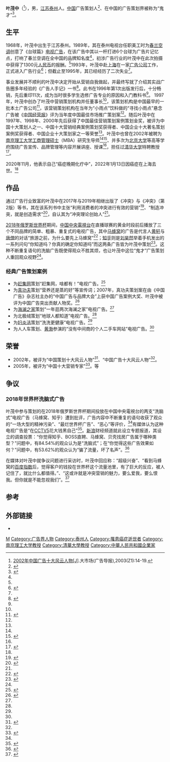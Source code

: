 
'''叶茂中'''（{{Bd|1968年|5月31日|2022年|1月13日|catIdx=Ye}}<ref name=":1">[http://www.cnki.com.cn/Article/CJFDTotal-DSCG2003Z1006.htm <nowiki>2002年中国广告十大风云人物[J]</nowiki>].大市场(广告导报),2003(Z1):14-19.</ref>），男，[[江苏省|江苏]][[泰州市|泰州]]人。[[中华人民共和国|中国]]广告策划人<ref name=":0">{{Cite web|title=广告狂人叶茂中|url=https://www.huxiu.com/article/249988.html|accessdate=2020-09-02|author=楼台|date=2018-06-28|format=|publisher=虎嗅|language=zh|archiveurl=https://web.archive.org/web/20200901164352/https://www.huxiu.com/article/249988.html|archivedate=2020-09-01|dead-url=yes}}</ref>、在中国的广告策划界被称为“鬼才”<ref name=":6">{{Cite web|title=著名广告人叶茂中先生给我院学生授课|url=http://sjc.pku.edu.cn/Browse.aspx?id=648|accessdate=2020-09-02|author=|date=2006-12-15|format=|publisher=北京大学新闻与传播学院|language=zh|archiveurl=https://web.archive.org/web/20200902081804/http://sjc.pku.edu.cn/Browse.aspx?id=648|archivedate=2020-09-02|dead-url=yes}}</ref>。

== 生平==
1968年，叶茂中出生于江苏泰州。1989年，其在泰州电视台任职美工时为[[春兰公司|春兰空调]]创意了《台球篇》[[電視廣告|电视广告]]，在该广告中其以一杆打进6个台球为广告片记忆点，打响了春兰空调在全中国的品牌知名度<ref name=":1" />，初涉广告行业的叶茂中在此次拍摄中获得了1300元[[人民币|人民币]]的报酬。<ref name=":0"></ref>1993年，叶茂中赴[[上海市|上海]]在一家[[廣告公司|广告公司]]工作，正式进入广告行业<ref name=":2">{{Cite web|title=叶茂中营销策划机构(北京、上海)董事长叶茂中|url=https://tech.sina.com.cn/me/2004-01-02/2117276883.shtml|accessdate=2020-09-02|author=新浪传媒|date=2004-01-02|format=|publisher=新浪科技|language=zh|archiveurl=https://web.archive.org/web/20200902064505/https://tech.sina.com.cn/me/2004-01-02/2117276883.shtml|archivedate=2020-09-02|dead-url=yes}}</ref>；但截止至1995年，其已经经历了二次失业<ref name=":0" />。

事业发展并不顺利的叶茂中决定开始从营销自我做起，并最终写就了介绍其实战广告圈多年经验的《广告人手记》一书<ref name=":3">{{Cite web|title=广告人手记·内容简介|url=https://item.jd.com/10866862.html|accessdate=2020-09-02|author=|date=|format=|publisher=京东|language=zh|archiveurl=https://web.archive.org/web/20200902065345/https://item.jd.com/10866862.html|archivedate=2020-09-02|dead-url=yes}}</ref>。此书在1996年第1次出版发行后，十分畅销，先后重印11次，成为当时很多学生选修广告专业的原因和入门教科书<ref name=":3" />。 1997年，叶茂中创办了叶茂中营销策划机构并任董事长<ref name=":2" />，该策划机构是中国最早的一批本土广告公司<ref name=":7">{{Cite web|title=1.65亿起的世界杯广告 最后怎么被打成了"脑白金"？|url=http://finance.sina.com.cn/chanjing/cyxw/2018-06-26/doc-ihencxtu2383392.shtml|accessdate=2020-09-03|author=新浪财经综合|date=2018-06-26|format=|publisher=新浪财经|language=zh|archive-date=2020-09-03|archive-url=https://web.archive.org/web/20200903055154/http://finance.sina.com.cn/chanjing/cyxw/2018-06-26/doc-ihencxtu2383392.shtml|dead-url=no}}</ref>，该营销策划机构在当年为“小雨点”饮料做的“寻找小雨点”悬念广告被《[[中国经营报|中国经营报]]》评为当年度中国最佳市场推广策划案<ref name=":1" />。随后叶茂中在1997年、1998年、2000年先后获得了中国最佳营销策划案例策划金奖，被评为中国十大策划人之一、中国十大营销经典案例策划奖获得者、中国企业十大著名策划案例奖获得者、中国企业十大策划家之一等荣誉<ref name=":1" />。叶茂中也曾在2002年被聘为[[南京理工大学|南京理工大学]][[工商管理碩士|工商管理硕士]]（MBA）研究生导师<ref name=":1" /><ref>{{Cite web|title=设计学院：叶茂中、唐周月讲座|url=https://news.gxau.edu.cn/gyyw/content_167801|accessdate=2020-09-02|author=罗敏婕|date=2005-05-20|format=|publisher=广西艺术学院新闻网|language=zh|archiveurl=https://web.archive.org/web/20200902073348/https://news.gxau.edu.cn/gyyw/content_167801|archivedate=2020-09-02|dead-url=yes}}</ref>、并多次为[[北京大学|北京大学]]等高等学府围绕广告宣传、品牌管理等内容开展讲座、授课<ref name=":6" />，担任过[[清华大学|清华大学]]特聘教授<ref name= beta>{{Cite web|title=“广告狂人”叶茂中因病去世 年仅54岁|url=https://www.cnbeta.com/articles/tech/1226123.htm|accessdate=2022-01-15|author=中国基金报|date=2022-01-15|format=|publisher=cnBeta|archive-date=2022-01-23|archive-url=https://web.archive.org/web/20220123083548/https://www.cnbeta.com/articles/tech/1226123.htm|dead-url=no}}</ref>。

2020年11月，他表示自己“癌症晚期化疗中”，2022年1月13日因癌症在上海去世。<ref name= beta/>

==作品==
通过广告行业致富的叶茂中在2017年与2019年相继出版了《冲突》与《冲突》（第2版）等书，其在该系列书中主张“利用消费者的冲突进行有效的营销”<ref name=":4">{{Cite web|title=当当网：冲突（第2版）|url=http://product.dangdang.com/27921653.html|accessdate=2020-09-02|author=|date=|format=|publisher=当当网|language=zh|archiveurl=https://web.archive.org/web/20200902080516/http://product.dangdang.com/27921653.html|archivedate=2020-09-02|dead-url=yes}}</ref>、“制造冲突，就是创造需求”<ref>{{Cite web|title=叶茂中冲突营销|url=http://www.yemaozhong.com/|accessdate=2020-09-02|author=|date=|format=|publisher=叶茂中策划|language=zh|archiveurl=https://web.archive.org/web/20200902080341/http://www.yemaozhong.com/|archivedate=2020-09-02|dead-url=yes}}</ref>，自认其为“冲突理论创始人”<ref name=":4" />。

[[2018年俄羅斯世界盃|2018年俄罗斯世界杯]]期间，[[中国中央电视台|中国中央電視台]]在直播球赛的黄金时段前后播放了三个不同品牌的简单、粗暴、重复式的电视广告，其中[[马蜂窝|马蜂窝]]的广告是代言人[[黄轩|黄轩]]与[[唐三藏|唐僧]]的对话“旅游之前，为什么要先上马蜂窝”<ref>{{Cite web|title=马蜂窝世界杯魔性广告：旅游之前，为什么要先上马蜂窝？|url=https://www.digitaling.com/projects/96522.html|accessdate=2020-09-02|author=|date=2018-07|format=|publisher=数英网|language=zh|archiveurl=https://web.archive.org/web/20200902122736/https://www.digitaling.com/projects/96522.html|archivedate=2020-09-02|dead-url=yes}}</ref>；[[知乎|知乎]]则是[[刘昊然|刘昊然]]举着手机发出的一系列问句“你知道吗？你真的确定你知道吗”而这两条广告皆为叶茂中策划<ref name=":5">{{Cite web|title=洗脑式广告霸屏世界杯，难道要被他们恶心一夏天？|url=http://www.bjnews.com.cn/opinion/2018/06/22/492160.html|accessdate=2020-09-02|author=范娜娜|date=2018-06-22|format=|publisher=新京报|language=zh|archiveurl=https://web.archive.org/web/20200902134216/http://www.bjnews.com.cn/opinion/2018/06/22/492160.html|archivedate=2020-09-02|dead-url=yes}}</ref>。这种不断重复语句的洗脑广告既使得观众不胜其烦，也让叶茂中这位“鬼才”广告策划人重回观众视野<ref name=":5" />。

=== 经典广告策划案例 ===

* 为[[赶集网|赶集网]]策划“赶集网，啥都有！”电视广告。<ref name=":8">{{Cite book|title=广告纵横坛|last=叶茂中|first=广告人手记|publisher=朝华出版社|year=2011.9|isbn=978-7-5054-2916-1|location=北京|edition=2011年10月第1版}}</ref>
* 为[[真功夫|真功夫]]策划“营养还是蒸的好”等宣传词；2007年，真功夫策划案在由《中国广告》杂志社主办的“中国广告与品牌大会”上获中国广告案例大奖、叶茂中被评为中国广告突出贡献人物奖。<ref name=":8">{{Cite book|title=广告纵横坛|last=叶茂中|first=广告人手记|publisher=朝华出版社|year=2011.9|isbn=978-7-5054-2916-1|location=北京|edition=2011年10月第1版}}</ref>
* 为[[海澜之家|海澜之家]]策划“一年逛两次海澜之家”电视广告。<ref name=":7" />
* 为北极绒策划“地球人都知道”电视广告。<ref name=":7" />
* 为[[妇炎洁|妇炎洁]]策划“洗洗更健康”电视广告。<ref name=":7" />
* 为人人车策划、[[黄渤|黄渤]]参演的“没有中间商的个人二手车网站”电视广告。<ref name=":7" />

== 荣誉 ==

* 2002年，被评为“中国策划十大风云人物”<ref>{{Cite web|title=中国十大策划风云人物新鲜出炉|url=https://business.sohu.com/84/37/article201353784.shtml|accessdate=2020-09-02|author=中国经济时报|date=2002-06-07|format=|publisher=搜狐|language=zh|archiveurl=https://web.archive.org/web/20200902070429/https://business.sohu.com/84/37/article201353784.shtml|archivedate=2020-09-02|dead-url=no}}</ref>、“中国广告十大风云人物”<ref name=":1" />。
* 2005年，被评为“中国十大营销专家”<ref>{{Cite web|title=05年度中国十大营销事件/人物评选独立评委名单|url=http://finance.sina.com.cn/hy/20051018/20032043524.shtml|accessdate=2020-09-02|date=2005-10-18|format=|publisher=新浪财经|language=zh|archiveurl=https://web.archive.org/web/20200902075121/http://finance.sina.com.cn/hy/20051018/20032043524.shtml|archivedate=2020-09-02|dead-url=yes}}</ref>。等

== 争议 ==

=== 2018年世界杯洗脑式广告 ===
叶茂中参与策划的在2018年俄罗斯世界杯期间投放在中国中央電視台的两支“洗脑式”电视广告（马蜂窝、知乎）遭到批评，广告内容中不断重复的语句收获了观众的“一场大型的精神污染”、“最烂世界杯广告”、“恶心”等评价，<ref name=":5" />有媒体认为这种电视广告是“在[[CCTV5|CCTV5]]花大钱黑自己”<ref>{{Cite web|title=马蜂窝、boss直聘和知乎是怎样在CCTV5花大钱黑自己的|url=https://mp.weixin.qq.com/s?__biz=MzI0MjU2NTA1Mg==&mid=2247491931&idx=1&sn=45978c9ed5c257488c6acbced38ccd78|accessdate=2020-09-02|author=余乐|date=2018-06-20|format=|publisher=财经十一人|language=zh|archiveurl=https://web.archive.org/web/20200902135304/https://mp.weixin.qq.com/s?__biz=MzI0MjU2NTA1Mg==&mid=2247491931&idx=1&sn=45978c9ed5c257488c6acbced38ccd78|archivedate=2020-09-02|dead-url=no}}</ref>。[[新浪|新浪]]财经频道就此设立专题报道，其设立的调查投票：“你觉得知乎、BOSS直聘、马蜂窝、贝壳找房广告属于哪种类型？”问题中，有84.54%的观众认为是“洗脑式”；在“你觉得这些广告效果如何？”问题中，有53.62%的观众认为“骗了流量，坏了名声”。<ref>{{Cite web|title=世界杯广告遭恶评 知乎BOSS直聘贝壳找房捅了马蜂窝|url=http://finance.sina.com.cn/zt_d/2018worldcup/?_da0.3524104311677829|accessdate=2020-09-02|author=新浪网|date=|format=|publisher=新浪网|language=zh|archiveurl=https://web.archive.org/web/20200902135457/http://finance.sina.com.cn/zt_d/2018worldcup/?_da0.3524104311677829|archivedate=2020-09-02|dead-url=yes}}</ref>

在媒体对叶茂中就争议问题进行采访时，叶茂中回应称：“超级兴奋”、“看到马蜂窝的[[百度指数|百度指数]]后，觉得客户的钱投在世界杯这个流量池里，有了巨大的反应，被人记住了，就比什么都值得。”、“这或许就是冲突营销的魅力，要么爱我，要么恨我。但你就是不能忽视我们”。<ref>{{Cite web|title=对话世界杯争议广告策划者：听到批评超级兴奋，要么爱我要么恨我|url=https://new.qq.com/omn/20180621/20180621A1L9RI.html|accessdate=2020-09-02|author=黎诗韵|date=2018-06-21|format=|publisher=AI财经社|language=zh|archiveurl=https://web.archive.org/web/20200902140708/https://new.qq.com/omn/20180621/20180621A1L9RI.html|archivedate=2020-09-02|dead-url=yes}}</ref>

== 参考 ==
{{reflist|2}}

== 外部链接 ==
* {{Sinaweibo|u/1232040020}}

{{normdaten|NLC=000294307}}
{{DEFAULTSORT:YE maozhong}}
[[Category:葉姓|M]]
[[Category:广告界人物|Category:广告界人物]]
[[Category:泰州人|Category:泰州人]]
[[Category:罹患癌症逝世者|Category:罹患癌症逝世者]]
[[Category:南京理工大学教授|Category:南京理工大学教授]]
[[Category:清華大學教授|Category:清華大學教授]]
[[Category:中華人民共和國企業家|Category:中華人民共和國企業家]]